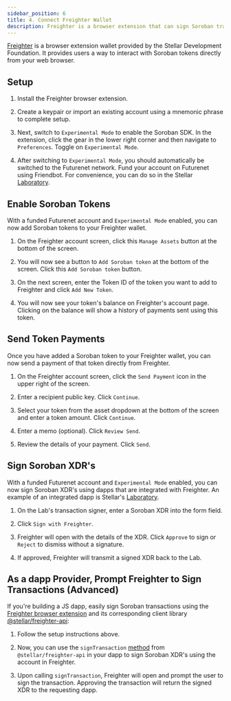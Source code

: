 ```yaml
---
sidebar_position: 6
title: 4. Connect Freighter Wallet
description: Freighter is a browser extension that can sign Soroban transactions.
---
```


[Freighter](https://www.freighter.app/) is a browser extension wallet provided by the Stellar Development Foundation. It provides users a way to interact with Soroban tokens directly from your web browser.

## Setup

1. Install the Freighter browser extension.

2. Create a keypair or import an existing account using a mnemonic phrase to complete setup.

3. Next, switch to `Experimental Mode` to enable the Soroban SDK. In the extension, click the gear in the lower right corner and then navigate to `Preferences`. Toggle on `Experimental Mode`.

4. After switching to `Experimental Mode`, you should automatically be switched to the Futurenet network. Fund your account on Futurenet using Friendbot. For convenience, you can do so in the Stellar [Laboratory](https://laboratory.stellar.org/#account-creator?network=futurenet).

## Enable Soroban Tokens

With a funded Futurenet account and `Experimental Mode` enabled, you can now add Soroban tokens to your Freighter wallet.

1. On the Freighter account screen, click this `Manage Assets` button at the bottom of the screen.

2. You will now see a button to `Add Soroban token` at the bottom of the screen. Click this `Add Soroban token` button.

3. On the next screen, enter the Token ID of the token you want to add to Freighter and click `Add New Token`.

4. You will now see your token's balance on Freighter's account page. Clicking on the balance will show a history of payments sent using this token.

## Send Token Payments

Once you have added a Soroban token to your Freighter wallet, you can now send a payment of that token directly from Freighter.

1. On the Freighter account screen, click the `Send Payment` icon in the upper right of the screen.

2. Enter a recipient public key. Click `Continue`.

3. Select your token from the asset dropdown at the bottom of the screen and enter a token amount. Click `Continue`.

4. Enter a memo (optional). Click `Review Send`.

5. Review the details of your payment. Click `Send`.

## Sign Soroban XDR's

With a funded Futurenet account and `Experimental Mode` enabled, you can now sign Soroban XDR's using dapps that are integrated with Freighter. An example of an integrated dapp is Stellar's [Laboratory](https://laboratory.stellar.org/#txsigner?network=futurenet).

1. On the Lab's transaction signer, enter a Soroban XDR into the form field.

2. Click `Sign with Freighter`.

3. Freighter will open with the details of the XDR. Click `Approve` to sign or `Reject` to dismiss without a signature.

4. If approved, Freighter will transmit a signed XDR back to the Lab.

## As a dapp Provider, Prompt Freighter to Sign Transactions (Advanced)

If you're building a JS dapp, easily sign Soroban transactions using the [Freighter browser extension](https://www.freighter.app/) and its corresponding client library [@stellar/freighter-api](https://www.npmjs.com/package/@stellar/freighter-api):

1. Follow the setup instructions above.

2. Now, you can use the `signTransaction` [method](https://docs.freighter.app/docs/guide/usingFreighterNode) from `@stellar/freighter-api` in your dapp to sign Soroban XDR's using the account in Freighter.

3. Upon calling `signTransaction`, Freighter will open and prompt the user to sign the transaction. Approving the transaction will return the signed XDR to the requesting dapp.
